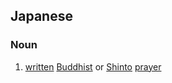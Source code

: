 ==Japanese==
{{ja-kanjitab|がん|もん|yomi=on}}

===Noun===
{{ja-noun|がんもん}}

# [[written]] [[Buddhist]] or [[Shinto]] [[prayer]]